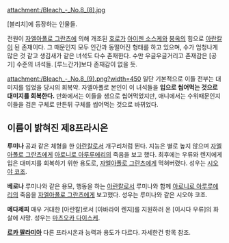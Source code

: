 attachment:/Bleach_-_No.8_(8).jpg

[블리치]에 등장하는 인물들.

전원이 [[자엘아폴로 그란츠]]에 의해 개조된 [[호로]]가 [[아이젠 소스케]]와 [[붕옥]]의 힘으로 [[아란칼]]이 된 존재이다. 그 때문인지 모두 인간과 동떨어진 형태를 하고 있으며, 수가 엄청나게 많은 것 같고 생김새가 같은 녀석도 다수 존재한다. 수만 우글우글거리고 존재감은 [공기] 수준의 녀석들. [루느간가]보다 존재감이 없을 듯.

attachment:/Bleach_-_No.8_(9).png?width=450
일단 기본적으로 이들 전부는 대미지를 입었을 당시의 회복약. 자엘아폴로 본인이 이 녀석들을 '''입으로 씹어먹는 것으로 대미지를 회복한다.''' 만화에서는 이들을 생으로 씹어먹었지만, 애니에서는 수위때문인지 이들을 검은 구체로 만든뒤 구체를 씹어먹는 것으로 바뀌었다.

== 이름이 밝혀진 제8프라시온 ==
'''루미나'''
공과 같은 체형을 한 [[아란칼]]로서 개구리처럼 뛴다. 지능은 별로 높지 않으며 [[자엘아폴로 그란츠]]에게 [[아로니로 아루루에리]]의 죽음을 보고 했다. 최후에는 우류와 렌지에게 입은 대미지를 회복하기 위한 용도로, [[자엘아폴로 그란츠]]에게 먹혀버렸다. 성우는 [[시오야 코조]].

'''베로나'''
루미나와 같은 용모, 행동을 하는 [[아란칼]]로서 루미나와 함께 [[아로니로 아루루에리]]의 죽음을 [[자엘아폴로 그란츠]]에게 보고했다. 성우는 루미나와 같은 시오야 코조.

'''메다제피 '''
매우 거대한 [아란칼]로서 [아바라이 렌지]를 지원하러 온 [이시다 우류]의 화살에 사망. 성우는 [[마츠오카 다이스케]].

'''[[로카 팔라미아]]'''
다른 프라시온과 능력과 용도가 다르다. 자세한건 항목 참조.
